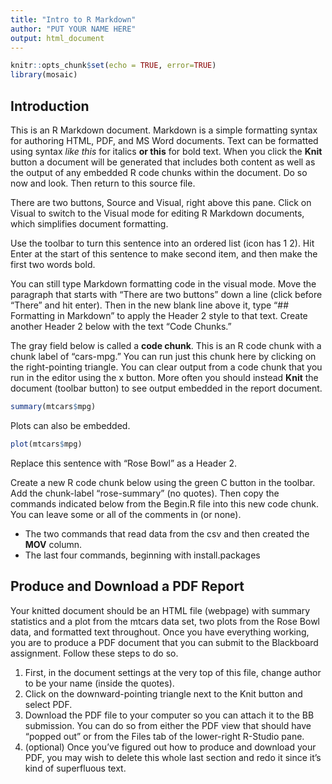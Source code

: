 ```yaml
---
title: "Intro to R Markdown"
author: "PUT YOUR NAME HERE"
output: html_document
---
```


```r
knitr::opts_chunk$set(echo = TRUE, error=TRUE)
library(mosaic)
```

## Introduction

This is an R Markdown document. Markdown is a simple formatting syntax for authoring HTML, PDF, and MS Word documents. Text can be formatted using syntax *like this* for italics **or this** for bold text. When you click the **Knit** button a document will be generated that includes both content as well as the output of any embedded R code chunks within the document. Do so now and look. Then return to this source file.

There are two buttons, Source and Visual, right above this pane. Click on Visual to switch to the Visual mode for editing R Markdown documents, which simplifies document formatting.

Use the toolbar to turn this sentence into an ordered list (icon has 1 2). Hit Enter at the start of this sentence to make second item, and then make the first two words bold.

You can still type Markdown formatting code in the visual mode. Move the paragraph that starts with "There are two buttons" down a line (click before "There" and hit enter). Then in the new blank line above it, type "## Formatting in Markdown" to apply the Header 2 style to that text. Create another Header 2 below with the text "Code Chunks."

The gray field below is called a **code chunk**. This is an R code chunk with a chunk label of "cars-mpg." You can run just this chunk here by clicking on the right-pointing triangle. You can clear output from a code chunk that you run in the editor using the x button. More often you should instead **Knit** the document (toolbar button) to see output embedded in the report document.

```r
summary(mtcars$mpg)
```

Plots can also be embedded.

```r
plot(mtcars$mpg)
```

Replace this sentence with "Rose Bowl" as a Header 2.

Create a new R code chunk below using the green C button in the toolbar. Add the chunk-label "rose-summary" (no quotes). Then copy the commands indicated below from the Begin.R file into this new code chunk. You can leave some or all of the comments in (or none).

* The two commands that read data from the csv and then created the **MOV** column.
* The last four commands, beginning with install.packages



## Produce and Download a PDF Report

Your knitted document should be an HTML file (webpage) with summary statistics and a plot from the mtcars data set, two plots from the Rose Bowl data, and formatted text throughout. Once you have everything working, you are to produce a PDF document that you can submit to the Blackboard assignment. Follow these steps to do so.

1.  First, in the document settings at the very top of this file, change author to be your name (inside the quotes).
1.  Click on the downward-pointing triangle next to the Knit button and select PDF.
1.  Download the PDF file to your computer so you can attach it to the BB submission. You can do so from either the PDF view that should have "popped out" or from the Files tab of the lower-right R-Studio pane.
1.  (optional) Once you've figured out how to produce and download your PDF, you may wish to delete this whole last section and redo it since it's kind of superfluous text.